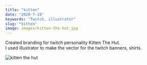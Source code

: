 ```yaml
---
title: "kitten"
date: "2020-7-19"
keywords: "Twitch, illustrator"
slug: "kitten"
image: images/kitten-the-hut.jpg
---
```

Created branding for twitch personality Kitten The Hut.  
I used illustrator to make the vector for the twitch banners, shirts.  

![kitten the hut](../../kitten/kitten-the-hut.jpg)
